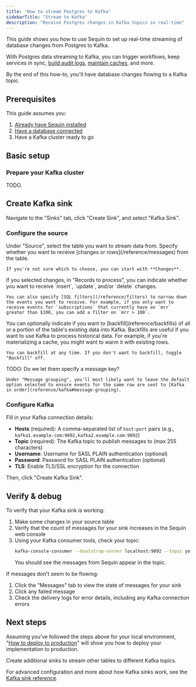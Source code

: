 ```yaml
---
title: "How to stream Postgres to Kafka"
sidebarTitle: "Stream to Kafka"
description: "Receive Postgres changes in Kafka topics in real-time"
---
```


This guide shows you how to use Sequin to set up real-time streaming of database changes from Postgres to Kafka.

With Postgres data streaming to Kafka, you can trigger workflows, keep services in sync, [build audit logs](/how-to/create-audit-logs), [maintain caches](/how-to/maintain-caches), and more.

By the end of this how-to, you'll have database changes flowing to a Kafka topic.

## Prerequisites

This guide assumes you:

1. [Already have Sequin installed](/quickstart/webhooks)
2. [Have a database connected](/quickstart/connect-postgres)
3. Have a Kafka cluster ready to go

## Basic setup

### Prepare your Kafka cluster

TODO.

## Create Kafka sink

Navigate to the "Sinks" tab, click "Create Sink", and select "Kafka Sink".

### Configure the source

<Steps>
  <Step title="Select source table">
    Under "Source", select the table you want to stream data from.
  </Step>

  <Step title="Choose message type">
    Specify whether you want to receive [changes or rows](/reference/messages) from the table.

    If you're not sure which to choose, you can start with **Changes**.
  </Step>

  <Step title="Specify filters">
    If you selected changes, in "Records to process", you can indicate whether you want to receive `insert`, `update`, and/or `delete` changes.

    You can also specify [SQL filters](/reference/filters) to narrow down the events you want to receive. For example, if you only want to receive events for `subscriptions` that currently have an `mrr` greater than $100, you can add a filter on `mrr > 100`.
  </Step>

  <Step title="Specify backfill">
    You can optionally indicate if you want to [backfill](reference/backfills) of all or a portion of the table's existing data into Kafka. Backfills are useful if you want to use Kafka to process historical data. For example, if you're materializing a cache, you might want to warm it with existing rows.

    You can backfill at any time. If you don't want to backfill, toggle "Backfill" off.
  </Step>

  <Step title="Specify message grouping">
    TODO: Do we let them specify a message key?

    Under "Message grouping", you'll most likely want to leave the default option selected to ensure events for the same row are sent to [Kafka in order](reference/kafka#message-grouping).
  </Step>

</Steps>

### Configure Kafka

Fill in your Kafka connection details:

- **Hosts** (required): A comma-separated list of `host:port` pairs (e.g., `kafka1.example.com:9092,kafka2.example.com:9092`)
- **Topic** (required): The Kafka topic to publish messages to (max 255 characters)
- **Username**: Username for SASL PLAIN authentication (optional)
- **Password**: Password for SASL PLAIN authentication (optional)
- **TLS**: Enable TLS/SSL encryption for the connection

Then, click "Create Kafka Sink".

## Verify & debug

To verify that your Kafka sink is working:

1. Make some changes in your source table
2. Verify that the count of messages for your sink increases in the Sequin web console
3. Using your Kafka consumer tools, check your topic:
   ```bash
   kafka-console-consumer --bootstrap-server localhost:9092 --topic your-topic --from-beginning
   ```
   You should see the messages from Sequin appear in the topic.

If messages don't seem to be flowing:

1. Click the "Messages" tab to view the state of messages for your sink
2. Click any failed message
3. Check the delivery logs for error details, including any Kafka connection errors

## Next steps

Assuming you've followed the steps above for your local environment, "[How to deploy to production](/how-to/deploy-to-production)" will show you how to deploy your implementation to production.

Create additional sinks to stream other tables to different Kafka topics.

For advanced configuration and more about how Kafka sinks work, see the [Kafka sink reference](/reference/sinks/kafka).
